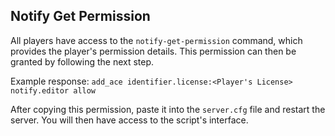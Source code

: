 ## Notify Get Permission

All players have access to the `notify-get-permission` command, which provides the player's permission details. This permission can then be granted by following the next step.

Example response: `add_ace identifier.license:<Player's License> notify.editor allow`

After copying this permission, paste it into the `server.cfg` file and restart the server. You will then have access to the script's interface.
